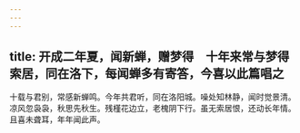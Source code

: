 ```yaml
---
---
---
```

title: 开成二年夏，闻新蝉，赠梦得　十年来常与梦得索居，同在洛下，每闻蝉多有寄答，今喜以此篇唱之
---



十载与君别，常感新蝉鸣。今年共君听，同在洛阳城。噪处知林静，闻时觉景清。凉风忽袅袅，秋思先秋生。残槿花边立，老槐阴下行。虽无索居恨，还动长年情。且喜未聋耳，年年闻此声。